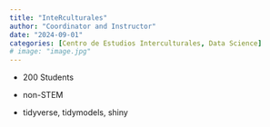 ```yaml
---
title: "InteRculturales"
author: "Coordinator and Instructor"
date: "2024-09-01"
categories: [Centro de Estudios Interculturales, Data Science]
# image: "image.jpg"
---
```


-   200 Students

-   non-STEM

-   tidyverse, tidymodels, shiny


